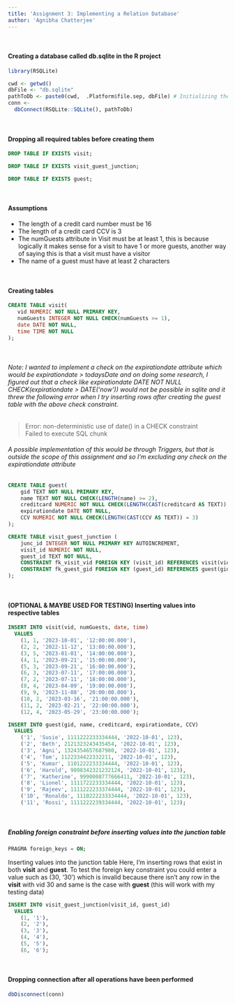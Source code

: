 ```yaml
---
title: 'Assignment 3: Implementing a Relation Database'
author: 'Agnibha Chatterjee'
---
```

\

#### Creating a database called db.sqlite in the R project
```r
library(RSQLite)

cwd <- getwd()
dbFile <- "db.sqlite"
pathToDb <- paste0(cwd,  .Platform$file.sep, dbFile) # Initializing the db file in the project folder
conn <-
  dbConnect(RSQLite::SQLite(), pathToDb)
```
\

#### Dropping all required tables before creating them
```sql
DROP TABLE IF EXISTS visit;
```

```sql
DROP TABLE IF EXISTS visit_guest_junction;
```

```sql
DROP TABLE IF EXISTS guest;
```
\

#### Assumptions
- The length of a credit card number must be 16
- The length of a credit card CCV is 3
- The numGuests attribute in Visit must be at least 1, this is because logically it makes sense for a visit to have 1 or more guests, another way of saying this is that a visit must have a visitor
- The name of a guest must have at least 2 characters

\

#### Creating tables
```sql
CREATE TABLE visit(
   vid NUMERIC NOT NULL PRIMARY KEY,
   numGuests INTEGER NOT NULL CHECK(numGuests >= 1),
   date DATE NOT NULL,
   time TIME NOT NULL
);
```
\

###### Note: I wanted to implement a check on the expirationdate attribute which would be expirationdate > todaysDate and on doing some research, I figured out that a check like expirationdate DATE NOT NULL CHECK(expirationdate > DATE('now')) would not be possible in sqlite and it threw the following error when I try inserting rows after creating the guest table with the above check constraint. 

> Error: non-deterministic use of date() in a CHECK constraint\
> Failed to execute SQL chunk

###### A possible implementation of this would be through Triggers, but that is outside the scope of this assignment and so I'm excluding any check on the expirationdate attribute 

```sql
CREATE TABLE guest(
    gid TEXT NOT NULL PRIMARY KEY,
    name TEXT NOT NULL CHECK(LENGTH(name) >= 2),
    creditcard NUMERIC NOT NULL CHECK(LENGTH(CAST(creditcard AS TEXT)) = 16),
    expirationdate DATE NOT NULL,
    CCV NUMERIC NOT NULL CHECK(LENGTH(CAST(CCV AS TEXT)) = 3)
);
```


```sql
CREATE TABLE visit_guest_junction (
    junc_id INTEGER NOT NULL PRIMARY KEY AUTOINCREMENT,
    visit_id NUMERIC NOT NULL,
    guest_id TEXT NOT NULL,
    CONSTRAINT fk_visit_vid FOREIGN KEY (visit_id) REFERENCES visit(vid) ON DELETE CASCADE ON UPDATE CASCADE,
    CONSTRAINT fk_guest_gid FOREIGN KEY (guest_id) REFERENCES guest(gid) ON DELETE CASCADE ON UPDATE CASCADE
);
```
\

#### (OPTIONAL & MAYBE USED FOR TESTING) Inserting values into respective tables
```sql
INSERT INTO visit(vid, numGuests, date, time)
  VALUES
    (1, 1, '2023-10-01', '12:00:00.000'),
    (2, 2, '2022-11-12', '13:00:00.000'),
    (3, 5, '2023-01-01', '14:00:00.000'),
    (4, 1, '2023-09-21', '15:00:00.000'),
    (5, 3, '2023-09-21', '16:00:00.000'),
    (6, 3, '2023-07-11', '17:00:00.000'),
    (7, 2, '2023-07-11', '18:00:00.000'),
    (8, 4, '2023-04-09', '19:00:00.000'),
    (9, 9, '2023-11-08', '20:00:00.000'),
    (10, 2, '2023-03-16', '21:00:00.000'),
    (11, 2, '2023-02-21', '22:00:00.000'),
    (12, 4, '2023-05-29', '23:00:00.000');
```


```sql
INSERT INTO guest(gid, name, creditcard, expirationdate, CCV)
  VALUES
    ('1', 'Susie', 1111222233334444, '2022-10-01', 123),
    ('2', 'Beth', 2121323243435454, '2022-10-01', 123),
    ('3', 'Agni', 1324354657687980, '2022-10-01', 123),
    ('4', 'Tom', 1122334422332211, '2022-10-01', 123),
    ('5', 'Kumar', 1101222233334444, '2022-10-01', 123),
    ('6', 'Harold', 9898342321232124, '2022-10-01', 123),
    ('7', 'Katherine', 9990008777666411, '2022-10-01', 123),
    ('8', 'Lionel', 1111722233334444, '2022-10-01', 123),
    ('9', 'Rajeev', 1111222233374444, '2022-10-01', 123),
    ('10', 'Ronaldo', 1110222233334444, '2022-10-01', 123),
    ('11', 'Rossi', 1111222239334444, '2022-10-01', 123);
```
\

##### Enabling foreign constraint before inserting values into the junction table
```sql
PRAGMA foreign_keys = ON;
```

Inserting values into the junction table
Here, I'm inserting rows that exist in both **visit** and **guest**.
To test the foreign key constraint you could enter a value such as (30, '30') which is invalid because there isn't any row in the **visit** with vid 30 and same is the case with **guest** (this will work with my testing data) 

```sql
INSERT INTO visit_guest_junction(visit_id, guest_id)
  VALUES
    (1, '1'),
    (2, '2'),
    (3, '3'),
    (4, '4'),
    (5, '5'),
    (6, '6');
```
\

#### Dropping connection after all operations have been performed
```r
dbDisconnect(conn)
```
